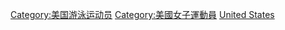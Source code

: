 {{Commons category|Female swimmers from the United States}}

[[Category:美国游泳运动员|Category:美国游泳运动员]]
[[Category:美國女子運動員|Category:美國女子運動員]]
[[Category:各国女子游泳运动员|United States]]
